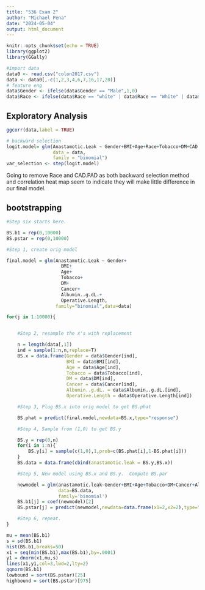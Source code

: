 ```yaml
---
title: "536 Exam 2"
author: "Michael Pena"
date: "2024-05-04"
output: html_document
---
```


```r
knitr::opts_chunk$set(echo = TRUE)
library(ggplot2)
library(GGally)
```

```r
#import data
data0 <- read.csv("colon2017.csv")
data <- data0[,-c(1,2,3,4,6,7,16,17,20)]
# feature eng
data$Gender <- ifelse(data$Gender == "Male",1,0)
data$Race <- ifelse(data$Race == "white" | data$Race == "White" | data$Race == "W",1,0)
```


## Exploratory Analysis

```r
ggcorr(data,label = TRUE)
```

```r
# backward selection
logit.model= glm(Anastamotic.Leak ~ Gender+BMI+Age+Race+Tobacco+DM+CAD.PAD+Cancer+Albumin..g.dL.+Operative.Length,
                 data = data,
                 family = "binomial")
var_selection <- step(logit.model)
```

Going to remove Race and CAD.PAD as both backward selection method and correlation heat map seem to indicate they will make little difference in our final model.

## bootstrapping

```r
#Step six starts here.

BS.b1 = rep(0,10000)
BS.pstar = rep(0,10000)

#Step 1, create orig model

final.model = glm(Anastamotic.Leak ~ Gender+
                    BMI+
                    Age+
                    Tobacco+
                    DM+
                    Cancer+
                    Albumin..g.dL.+
                    Operative.Length,
                  family="binomial",data=data)

for(j in 1:10000){


	#Step 2, resample the x's with replacement

	n = length(data[,1])
	ind = sample(1:n,n,replace=T)
	BS.x = data.frame(Gender = data$Gender[ind],
	                  BMI = data$BMI[ind],
	                  Age = data$Age[ind],
	                  Tobacco = data$Tobacco[ind],
	                  DM = data$DM[ind],
	                  Cancer = data$Cancer[ind],
	                  Albumin..g.dL. = data$Albumin..g.dL.[ind],
	                  Operative.Length = data$Operative.Length[ind])

	#Step 3, Plug BS.x into orig model to get BS.phat

	BS.phat = predict(final.model,newdata=BS.x,type="response")

	#Step 4, Sample from (1,0) to get BS.y

	BS.y = rep(0,n)
	for(i in 1:n){
		BS.y[i] = sample(c(1,0),1,prob=c(BS.phat[i],1-BS.phat[i]))
	}
	BS.data = data.frame(cbind(anastamotic.leak = BS.y,BS.x))

	#Step 5, New model using BS.x and BS.y.  Compute BS.par

	newmodel = glm(anastamotic.leak~Gender+BMI+Age+Tobacco+DM+Cancer+Albumin..g.dL.+Operative.Length,
	               data=BS.data,
	               family='binomial')
	BS.b1[j] = coef(newmodel)[2]
	BS.pstar[j] = predict(newmodel,newdata=data.frame(x1=2,x2=2),type="response")

	#Step 6, repeat.
}

mu = mean(BS.b1)
s = sd(BS.b1)
hist(BS.b1,breaks=50)
x1 = seq(min(BS.b1),max(BS.b1),by=.0001)
y1 = dnorm(x1,mu,s)
lines(x1,y1,col=3,lwd=2,lty=2)
qqnorm(BS.b1)
lowbound = sort(BS.pstar)[25]
highbound = sort(BS.pstar)[975]

```

